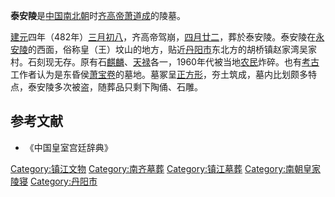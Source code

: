 {{文物保护单位
| 级别 = 全国
| 图片 = 
| 名称 = 丹阳[[南朝陵墓石刻|南朝陵墓石刻]]
| 子项 = 齐高帝萧道成泰安陵石刻
| 编号 = 3-168
| 分类 = 石刻及其他
| 时代 = [[南朝|南朝]]
| 所在 = [[江苏省|江苏省]][[丹阳市|丹阳市]]
| 登录 = 1988年、1991年	
| Cat = 江苏全国重点文物保护单位
}}
'''泰安陵'''是[[中国|中国]][[南北朝|南北朝]]时[[萧道成|齐高帝萧道成]]的陵墓。

[[建元_(南齐)|建元]]四年（482年）[[三月初八|三月初八]]，齐高帝驾崩，[[四月廿二|四月廿二]]，葬於泰安陵。泰安陵在[[永安陵|永安陵]]的西面，俗称皇（王）坟山的地方，贴近[[丹阳市|丹阳市]]东北方的胡桥镇赵家湾吴家村。石刻现无存。原有石[[麒麟|麒麟]]、[[天禄|天禄]]各一，1960年代被当地[[农民|农民]]炸碎。也有[[考古|考古]]工作者认为是东昏侯[[萧宝卷|萧宝卷]]的墓地。墓冢呈[[正方形|正方形]]，夯土筑成，墓内比划颇多特点，泰安陵多次被盗，随葬品只剩下陶俑、石雕。

==参考文献==
* 《中国皇室宫廷辞典》

[[Category:镇江文物|Category:镇江文物]]
[[Category:南齐墓葬|Category:南齐墓葬]]
[[Category:镇江墓葬|Category:镇江墓葬]]
[[Category:南朝皇家陵寝|Category:南朝皇家陵寝]]
[[Category:丹阳市|Category:丹阳市]]